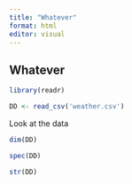 ```yaml
---
title: "Whatever"
format: html
editor: visual
---
```


## Whatever

```r
library(readr)
```

```r
DD <- read_csv('weather.csv')
```

Look at the data

```r
dim(DD)
```

```r
spec(DD)
```

```r
str(DD)
```

